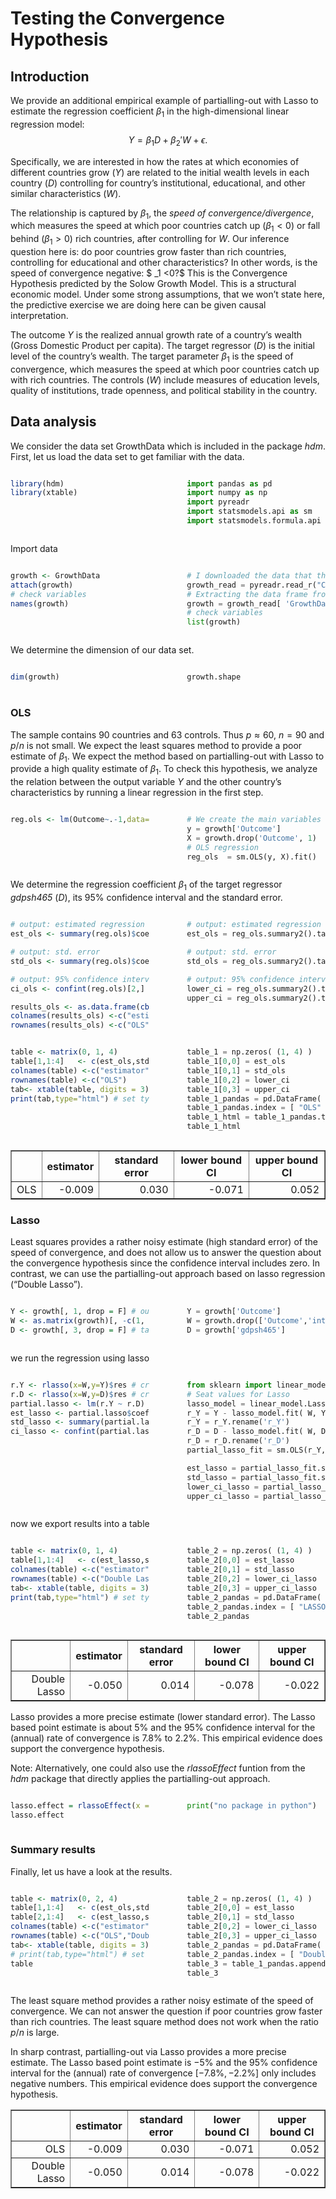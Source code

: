 # Testing the Convergence Hypothesis
## Introduction
We provide an additional empirical example of partialling-out with Lasso to estimate the regression coefficient $\beta_1$ in the high-dimensional linear regression model:
  $$
  Y = \beta_1 D +  \beta_2'W + \epsilon.
  $$
  
Specifically, we are interested in how the rates  at which economies of different countries grow ($Y$) are related to the initial wealth levels in each country ($D$) controlling for country's institutional, educational, and other similar characteristics ($W$).
  
The relationship is captured by $\beta_1$, the *speed of convergence/divergence*, which measures the speed at which poor countries catch up $(\beta_1< 0)$ or fall behind $(\beta_1> 0)$ rich countries, after controlling for $W$. Our inference question here is: do poor countries grow faster than rich countries, controlling for educational and other characteristics? In other words, is the speed of convergence negative: $ \beta_1 <0?$ This is the Convergence Hypothesis predicted by the Solow Growth Model. This is a structural economic model. Under some strong assumptions, that we won't state here, the predictive exercise we are doing here can be given causal interpretation.

The outcome $Y$ is the realized annual growth rate of a country's wealth  (Gross Domestic Product per capita). The target regressor ($D$) is the initial level of the country's wealth. The target parameter $\beta_1$ is the speed of convergence, which measures the speed at which poor countries catch up with rich countries. The controls ($W$) include measures of education levels, quality of institutions, trade openness, and political stability in the country.


<style>
  .col2 {
    columns: 2 200px;         /* number of columns and width in pixels*/
    -webkit-columns: 2 200px; /* chrome, safari */
    -moz-columns: 2 200px;    /* firefox */
  }
  .col3 {
    columns: 3 100px;
    -webkit-columns: 3 100px;
    -moz-columns: 3 100px;
  }
</style>

## Data analysis
We consider the data set GrowthData which is included in the package *hdm*. First, let us load the data set to get familiar with the data.



:::::: {.columns}
::: {.column width="48%" data-latex="{0.48\textwidth}"}
```r
library(hdm)
library(xtable)
```

:::
::: {.column width="4%" data-latex="{0.04\textwidth}"}
\ 
<!-- an empty Div (with a white space), serving as
a column separator -->
:::
:::::: {.column width="48%" data-latex="{0.48\textwidth}"}

```python
import pandas as pd
import numpy as np
import pyreadr
import statsmodels.api as sm
import statsmodels.formula.api as smf
```
:::
::::::
\newline


Import data


:::::: {.columns}
::: {.column width="48%" data-latex="{0.48\textwidth}"}
```r
growth <- GrowthData
attach(growth)
# check variables
names(growth)
```

:::
::: {.column width="4%" data-latex="{0.04\textwidth}"}
\ 
<!-- an empty Div (with a white space), serving as
a column separator -->
:::
:::::: {.column width="48%" data-latex="{0.48\textwidth}"}

```python
# I downloaded the data that the author used
growth_read = pyreadr.read_r("C:/Users/MSI-NB/Documents/GitHub/14.38_Causal_ML/data/GrowthData.RData")
# Extracting the data frame from rdata_read
growth = growth_read[ 'GrowthData' ]
# check variables
list(growth)
```
:::
::::::
\newline

We determine the dimension of our data set.

:::::: {.columns}
::: {.column width="48%" data-latex="{0.48\textwidth}"}
```r
dim(growth)
```

:::
::: {.column width="4%" data-latex="{0.04\textwidth}"}
\ 
<!-- an empty Div (with a white space), serving as
a column separator -->
:::
:::::: {.column width="48%" data-latex="{0.48\textwidth}"}

```python
growth.shape
```
:::
::::::
\newline

### OLS

The sample contains $90$ countries and $63$ controls. Thus $p \approx 60$, $n=90$ and $p/n$ is not small. We expect the least squares method to provide a poor estimate of $\beta_1$.  We expect the method based on partialling-out with Lasso to provide a high quality estimate of $\beta_1$.
To check this hypothesis, we analyze the relation between the output variable $Y$ and the other country's characteristics by running a linear regression in the first step.


:::::: {.columns}
::: {.column width="48%" data-latex="{0.48\textwidth}"}
```r
reg.ols <- lm(Outcome~.-1,data=growth)
```

:::
::: {.column width="4%" data-latex="{0.04\textwidth}"}
\ 
<!-- an empty Div (with a white space), serving as
a column separator -->
:::
:::::: {.column width="48%" data-latex="{0.48\textwidth}"}

```python
# We create the main variables
y = growth['Outcome']
X = growth.drop('Outcome', 1)
# OLS regression
reg_ols  = sm.OLS(y, X).fit()
```
:::
::::::
\newline

We determine the regression coefficient $\beta_1$ of the target regressor *gdpsh465* ($D$), its 95% confidence interval and the standard error.


:::::: {.columns}
::: {.column width="48%" data-latex="{0.48\textwidth}"}
```r
# output: estimated regression coefficient corresponding to the target regressor
est_ols <- summary(reg.ols)$coef["gdpsh465",1]

# output: std. error
std_ols <- summary(reg.ols)$coef["gdpsh465",2]

# output: 95% confidence interval
ci_ols <- confint(reg.ols)[2,]

results_ols <- as.data.frame(cbind(est_ols,std_ols,ci_ols[1],ci_ols[2]))
colnames(results_ols) <-c("estimator","standard error", "lower bound CI", "upper bound CI")
rownames(results_ols) <-c("OLS")
```

:::
::: {.column width="4%" data-latex="{0.04\textwidth}"}
\ 
<!-- an empty Div (with a white space), serving as
a column separator -->
:::
:::::: {.column width="48%" data-latex="{0.48\textwidth}"}

```python
# output: estimated regression coefficient corresponding to the target regressor
est_ols = reg_ols.summary2().tables[1]['Coef.']['gdpsh465']

# output: std. error
std_ols = reg_ols.summary2().tables[1]['Std.Err.']['gdpsh465']

# output: 95% confidence interval
lower_ci = reg_ols.summary2().tables[1]['[0.025']['gdpsh465']
upper_ci = reg_ols.summary2().tables[1]['0.975]']['gdpsh465']
```
:::
::::::
\newline




:::::: {.columns}
::: {.column width="48%" data-latex="{0.48\textwidth}"}
```r
table <- matrix(0, 1, 4)
table[1,1:4]   <- c(est_ols,std_ols,ci_ols[1],ci_ols[2])
colnames(table) <-c("estimator","standard error", "lower bound CI", "upper bound CI")
rownames(table) <-c("OLS")
tab<- xtable(table, digits = 3)
print(tab,type="html") # set type="latex" for printing table in LaTeX
```

:::
::: {.column width="4%" data-latex="{0.04\textwidth}"}
\ 
<!-- an empty Div (with a white space), serving as
a column separator -->
:::
:::::: {.column width="48%" data-latex="{0.48\textwidth}"}

```python
table_1 = np.zeros( (1, 4) )
table_1[0,0] = est_ols  
table_1[0,1] = std_ols   
table_1[0,2] = lower_ci
table_1[0,3] = upper_ci    
table_1_pandas = pd.DataFrame( table_1, columns = [ "Estimator","Std. Error", "lower bound CI", "upper bound CI"  ])
table_1_pandas.index = [ "OLS" ]
table_1_html = table_1_pandas.to_html()
table_1_html
```
:::
::::::
\newline


<!-- html table generated in R 3.6.3 by xtable 1.8-4 package -->
<!-- Tue Jan 19 10:23:32 2021 -->
<table border=1>
<tr> <th>  </th> <th> estimator </th> <th> standard error </th> <th> lower bound CI </th> <th> upper bound CI </th>  </tr>
  <tr> <td align="right"> OLS </td> <td align="right"> -0.009 </td> <td align="right"> 0.030 </td> <td align="right"> -0.071 </td> <td align="right"> 0.052 </td> </tr>
   </table>

### Lasso


Least squares provides a rather noisy estimate (high standard error) of the
speed of convergence, and does not allow us to answer the question
about the convergence hypothesis since the confidence interval includes zero.
In contrast, we can use the partialling-out approach based on lasso regression ("Double Lasso").



:::::: {.columns}
::: {.column width="48%" data-latex="{0.48\textwidth}"}
```r
Y <- growth[, 1, drop = F] # output variable
W <- as.matrix(growth)[, -c(1, 2,3)] # controls
D <- growth[, 3, drop = F] # target regressor
```

:::
::: {.column width="4%" data-latex="{0.04\textwidth}"}
\ 
<!-- an empty Div (with a white space), serving as
a column separator -->
:::
:::::: {.column width="48%" data-latex="{0.48\textwidth}"}

```python
Y = growth['Outcome']
W = growth.drop(['Outcome','intercept', 'gdpsh465'], 1 )
D = growth['gdpsh465']
```
:::
::::::
\newline

we run the regression using lasso 


:::::: {.columns}
::: {.column width="48%" data-latex="{0.48\textwidth}"}
```r
r.Y <- rlasso(x=W,y=Y)$res # creates the "residual" output variable
r.D <- rlasso(x=W,y=D)$res # creates the "residual" target regressor
partial.lasso <- lm(r.Y ~ r.D)
est_lasso <- partial.lasso$coef[2]
std_lasso <- summary(partial.lasso)$coef[2,2]
ci_lasso <- confint(partial.lasso)[2,]
```


:::
::: {.column width="4%" data-latex="{0.04\textwidth}"}
\ 
<!-- an empty Div (with a white space), serving as
a column separator -->
:::
:::::: {.column width="48%" data-latex="{0.48\textwidth}"}

```python
from sklearn import linear_model
# Seat values for Lasso
lasso_model = linear_model.Lasso( alpha = 0.00077 )
r_Y = Y - lasso_model.fit( W, Y ).predict( W )
r_Y = r_Y.rename('r_Y')
r_D = D - lasso_model.fit( W, D ).predict( W ) # Part. out d
r_D = r_D.rename('r_D')
partial_lasso_fit = sm.OLS(r_Y, r_D).fit() # Regress residuales

est_lasso = partial_lasso_fit.summary2().tables[1]['Coef.']['r_D']
std_lasso = partial_lasso_fit.summary2().tables[1]['Std.Err.']['r_D']
lower_ci_lasso = partial_lasso_fit.summary2().tables[1]['[0.025']['r_D']
upper_ci_lasso = partial_lasso_fit.summary2().tables[1]['0.975]']['r_D']
```


:::
::::::
\newline


now we export results into a table 

:::::: {.columns}
::: {.column width="48%" data-latex="{0.48\textwidth}"}
```r
table <- matrix(0, 1, 4)
table[1,1:4]   <- c(est_lasso,std_lasso,ci_lasso[1],ci_lasso[2])
colnames(table) <-c("estimator","standard error", "lower bound CI", "upper bound CI")
rownames(table) <-c("Double Lasso")
tab<- xtable(table, digits = 3)
print(tab,type="html") # set type="latex" for printing table in LaTeX
```


:::
::: {.column width="4%" data-latex="{0.04\textwidth}"}
\ 
<!-- an empty Div (with a white space), serving as
a column separator -->
:::
:::::: {.column width="48%" data-latex="{0.48\textwidth}"}

```python
table_2 = np.zeros( (1, 4) )
table_2[0,0] = est_lasso  
table_2[0,1] = std_lasso   
table_2[0,2] = lower_ci_lasso
table_2[0,3] = upper_ci_lasso    
table_2_pandas = pd.DataFrame( table_2, columns = [ "Estimator","Std. Error", "lower bound CI", "upper bound CI"  ])
table_2_pandas.index = [ "LASSO" ]
table_2_pandas
```


:::
::::::
\newline

<!-- html table generated in R 3.6.3 by xtable 1.8-4 package -->
<!-- Tue Jan 19 10:23:51 2021 -->
<table border=1>
<tr> <th>  </th> <th> estimator </th> <th> standard error </th> <th> lower bound CI </th> <th> upper bound CI </th>  </tr>
  <tr> <td align="right"> Double Lasso </td> <td align="right"> -0.050 </td> <td align="right"> 0.014 </td> <td align="right"> -0.078 </td> <td align="right"> -0.022 </td> </tr>
   </table>



Lasso provides a more precise estimate (lower standard error). The Lasso based
point estimate is  about $5\%$ and the $95\%$ confidence interval for the
(annual) rate of convergence is $7.8\%$ to $2.2\%$. This empirical
evidence does support the convergence hypothesis.

Note: Alternatively, one could also use the *rlassoEffect* funtion from the *hdm* package that directly applies the partialling-out approach.


:::::: {.columns}
::: {.column width="48%" data-latex="{0.48\textwidth}"}
```r
lasso.effect = rlassoEffect(x = W, y = Y, d = D, method = "partialling out")
lasso.effect
```


:::
::: {.column width="4%" data-latex="{0.04\textwidth}"}
\ 
<!-- an empty Div (with a white space), serving as
a column separator -->
:::
:::::: {.column width="48%" data-latex="{0.48\textwidth}"}

```python
print("no package in python")
```


:::
::::::
\newline


### Summary results

Finally, let us have a look at the results.

:::::: {.columns}
::: {.column width="48%" data-latex="{0.48\textwidth}"}
```r
table <- matrix(0, 2, 4)
table[1,1:4]   <- c(est_ols,std_ols,ci_ols[1],ci_ols[2])
table[2,1:4]   <- c(est_lasso,std_lasso,ci_lasso[1],ci_lasso[2])
colnames(table) <-c("estimator","standard error", "lower bound CI", "upper bound CI")
rownames(table) <-c("OLS","Double Lasso")
tab<- xtable(table, digits = 3)
# print(tab,type="html") # set type="latex" for printing table in LaTeX
table
```


:::
::: {.column width="4%" data-latex="{0.04\textwidth}"}
\ 
<!-- an empty Div (with a white space), serving as
a column separator -->
:::
:::::: {.column width="48%" data-latex="{0.48\textwidth}"}

```python
table_2 = np.zeros( (1, 4) )
table_2[0,0] = est_lasso  
table_2[0,1] = std_lasso   
table_2[0,2] = lower_ci_lasso
table_2[0,3] = upper_ci_lasso    
table_2_pandas = pd.DataFrame( table_2, columns = [ "Estimator","Std. Error", "lower bound CI", "upper bound CI"  ])
table_2_pandas.index = [ "Double LASSO" ]
table_3 = table_1_pandas.append(table_2_pandas)
table_3
```


:::
::::::
\newline


The least square method provides a rather noisy estimate of the speed of convergence. We can not answer the question if poor countries grow faster than rich countries. The least square method does not work when the ratio $p/n$ is large.

In sharp contrast, partialling-out via Lasso provides a more precise estimate. The Lasso based point estimate is $-5\%$ and the $95\%$ confidence interval for the (annual) rate of convergence $[-7.8\%,-2.2\%]$ only includes negative numbers. This empirical evidence does support the convergence hypothesis.

<!-- html table generated in R 3.6.3 by xtable 1.8-4 package -->
<!-- Tue Jan 19 10:28:15 2021 -->
<table border=1>
<tr> <th>  </th> <th> estimator </th> <th> standard error </th> <th> lower bound CI </th> <th> upper bound CI </th>  </tr>
  <tr> <td align="right"> OLS </td> <td align="right"> -0.009 </td> <td align="right"> 0.030 </td> <td align="right"> -0.071 </td> <td align="right"> 0.052 </td> </tr>
  <tr> <td align="right"> Double Lasso </td> <td align="right"> -0.050 </td> <td align="right"> 0.014 </td> <td align="right"> -0.078 </td> <td align="right"> -0.022 </td> </tr>
   </table>


